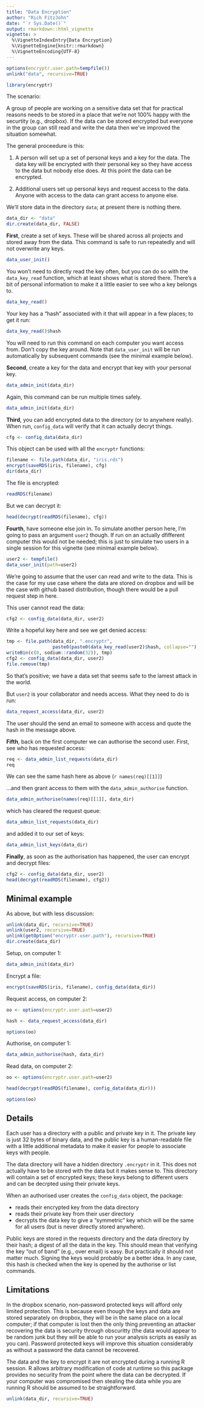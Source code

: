 ```yaml
---
title: "Data Encryption"
author: "Rich FitzJohn"
date: "`r Sys.Date()`"
output: rmarkdown::html_vignette
vignette: >
  %\VignetteIndexEntry{Data Encryption}
  %\VignetteEngine{knitr::rmarkdown}
  %\VignetteEncoding{UTF-8}
---
```


``` r
options(encryptr.user.path=tempfile())
unlink("data", recursive=TRUE)

library(encryptr)
```

The scenario:

A group of people are working on a sensitive data set that for
practical reasons needs to be stored in a place that we're not 100%
happy with the securtity (e.g., dropbox).  If the data can be
stored encrypted but everyone in the group can still read and write
the data then we've improved the situation somewhat.

The general proceedure is this:

1. A person will set up a set of personal keys and a key for the
data.  The data key will be encrypted with their personal key so
they have access to the data but nobody else does.  At this point
the data can be encrypted.

2. Additional users set up personal keys and request access to the
data.  Anyone with access to the data can grant access to anyone
else.

We'll store data in the directory `data`; at present there is
nothing there.
``` r
data_dir <- "data"
dir.create(data_dir, FALSE)
```

**First**, create a set of keys.  These will be shared across all
projects and stored away from the data.  This command is safe to
run repeatedly and will not overwrite any keys.
``` r
data_user_init()
```

You won't need to directly read the key often, but you can do so
with the `data_key_read` function, which at least shows what is
stored there.  There's a bit of personal information to make it a
little easier to see who a key belongs to.
``` r
data_key_read()
```

Your key has a "hash" associated with it that will appear in a few
places; to get it run:
``` r
data_key_read()$hash
```

You will need to run this command on each computer you want access
from.  Don't copy the key around.  Note that `data_user_init` will
be run automatically by subsequent commands (see the minimal
example below).

**Second**, create a key for the data and encrypt that key with
your personal key.
``` r
data_admin_init(data_dir)
```

Again, this command can be run multiple times safely.
``` r
data_admin_init(data_dir)
```

**Third**, you can add encrypted data to the directory (or to
anywhere really).  When run, `config_data` will verify that it can
actually decryt things.
``` r
cfg <- config_data(data_dir)
```

This object can be used with all the `encryptr` functions:
``` r
filename <- file.path(data_dir, "iris.rds")
encrypt(saveRDS(iris, filename), cfg)
dir(data_dir)
```

The file is encrypted:
``` r
readRDS(filename)
```

But we can decrypt it:
``` r
head(decrypt(readRDS(filename), cfg))
```

**Fourth**, have someone else join in.  To simulate another person
here, I'm going to pass an argument `user2` though.  If run on an
actually dfifferent computer this would not be needed; this is just
to simulate two users in a single session for this vignette (see
minimal example below).
``` r
user2 <- tempfile()
data_user_init(path=user2)
```

We're going to assume that the user can read and write to the data.
This is the case for my use case where the data are stored on
dropbox and will be the case with github based distribution, though
there would be a pull request step in here.

This user cannot read the data:
``` r
cfg2 <- config_data(data_dir, user2)
```

Write a hopeful key here and see we get denied access:
``` r
tmp <- file.path(data_dir, ".encryptr",
                 paste0(paste0(data_key_read(user2)$hash, collapse=""), ".key"))
writeBin(c(0, sodium::random(32)), tmp)
cfg2 <- config_data(data_dir, user2)
file.remove(tmp)
```

So that's positive; we have a data set that seems safe to the
lamest attack in the world.

But `user2` is your collaborator and needs access.  What they need
to do is run:
``` r
data_request_access(data_dir, user2)
```

The user should the send an email to someone with access and quote
the hash in the message above.

**Fifth**, back on the first computer we can authorise the second
user.  First, see who has requested access:
``` r
req <- data_admin_list_requests(data_dir)
req
```

We can see the same hash here as above (``r names(req)[[1]]``)

...and then grant access to them with the `data_admin_authorise` function.
``` r
data_admin_authorise(names(req)[[1]], data_dir)
```

which has cleared the request queue:
``` r
data_admin_list_requests(data_dir)
```

and added it to our set of keys:
``` r
data_admin_list_keys(data_dir)
```

**Finally**, as soon as the authorisation has happened, the user
can encrypt and decrypt files:
``` r
cfg2 <- config_data(data_dir, user2)
head(decrypt(readRDS(filename), cfg2))
```

## Minimal example

As above, but with less discussion:

``` r
unlink(data_dir, recursive=TRUE)
unlink(user2, recursive=TRUE)
unlink(getOption("encryptr.user.path"), recursive=TRUE)
dir.create(data_dir)
```

Setup, on computer 1:
``` r
data_admin_init(data_dir)
```

Encrypt a file:
``` r
encrypt(saveRDS(iris, filename), config_data(data_dir))
```

Request access, on computer 2:
``` r
oo <- options(encryptr.user.path=user2)
```
``` r
hash <- data_request_access(data_dir)
```
``` r
options(oo)
```

Authorise, on computer 1:
``` r
data_admin_authorise(hash, data_dir)
```

Read data, on computer 2:
``` r
oo <- options(encryptr.user.path=user2)
```
``` r
head(decrypt(readRDS(filename), config_data(data_dir)))
```
``` r
options(oo)
```

## Details

Each user has a directory with a public and private key in it.  The
private key is just 32 bytes of binary data, and the public key is
a human-readable file with a little additional metadata to make it
easier for people to associate keys with people.

The data directory will have a hidden directory `.encryptr` in
it. This does not actually have to be stored with the data but it
makes sense to.  This directory will contain a set of encrypted
keys; these keys belong to different users and can be decrpted
using their private keys.

When an authorised user creates the `config_data` object, the package:

* reads their encrypted key from the data directory
* reads their private key from their user directory
* decrypts the data key to give a "symmetric" key which will be the
  same for all users (but is never directly stored anywhere).

Public keys are stored in the requests directory and the data
directory by their hash; a digest of all the data in the key.  This
should mean that verifying the key "out of band" (e.g., over email)
is easy.  But practically it should not matter much.  Signing the
keys would probably be a better idea.  In any case, this hash is
checked when the key is opened by the authorise or list commands.

## Limitations

In the dropbox scenario, non-password protected keys will afford
only limited protection.  This is because even though the keys and
data are stored separately on dropbox, they will be in the same
place on a local computer; if that computer is lost then the only
thing preventing an attacker recovering the data is security
through obscuritty (the data would appear to be random junk but
they will be able to run your analysis scripts as easily as you
can).  Password protected keys will improve this situation
considerably as without a password the data cannot be recovered.

The data and the key to encrypt it are not encrypted during a
running R session.  R allows arbitrary modification of code at
runtime so this package provides no security from the point where
the data can be decrypted.  If your computer was compromised then
stealing the data while you are running R should be assumed to be
straightforward.

``` r
unlink(data_dir, recursive=TRUE)
```
